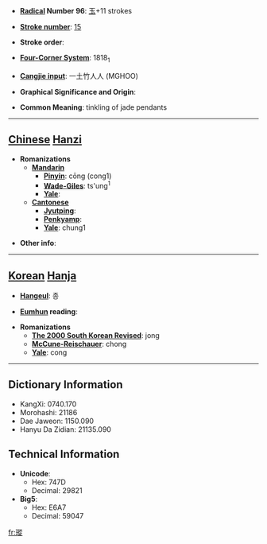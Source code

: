* '''[[Wiktionary:Chinese radical index| Radical]] Number 96''': [[Wiktionary:Chinese radical index 玉|玉]]+11 strokes

* '''[[Wiktionary:Chinese total strokes index|Stroke number]]''': [[Wiktionary:Chinese total strokes index 15|15]]

* '''Stroke order''': 

* '''[[Wiktionary:Chinese four corner index|Four-Corner System]]''': 1818<sub>1</sub>

* '''[[Wiktionary:Chinese Cangjie index|Cangjie input]]''': 一土竹人人 (MGHOO)

* '''Graphical Significance and Origin''': 

* '''Common Meaning''': tinkling of jade pendants

----

== [[Chinese]] [[Hanzi]] ==

* '''Romanizations'''
** '''[[Mandarin]]'''
*** '''[[Pinyin]]''': cōng (cong1)
*** '''[[Wade-Giles]]''': ts'ung<sup>1</sup>
*** '''[[Yale]]''': 
** '''[[Cantonese]]'''
*** '''[[Jyutping]]''':
*** '''[[Penkyamp]]''': 
*** '''[[Yale]]''': chung1

* '''Other info''': 

----

== [[Korean]] [[Hanja]] ==

* '''[[Hangeul]]''': 종

* '''[[Eumhun]] reading''': 

* '''Romanizations'''
** '''[[The 2000 South Korean Revised Romanization|The 2000 South Korean Revised]]''': jong
** '''[[McCune-Reischauer]]''': chong
** '''[[Yale]]''': cong

----

== Dictionary Information ==

* KangXi: 0740.170
* Morohashi: 21186
* Dae Jaweon: 1150.090
* Hanyu Da Zidian: 21135.090

== Technical Information ==

* '''Unicode''':
** Hex: 747D
** Decimal: 29821
* '''Big5''':
** Hex: E6A7
** Decimal: 59047

[[fr:瑽]]